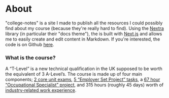 # About

"college-notes" is a site I made to publish all the resources I could possibly find about my course (because they're really hard to find). Using the [Nextra](https://nextra.vercel.app) library (in particular their "docs theme"), the is built with [Next.js](https://nextjs.org) and allows me to easily create and edit content in Markdown. If you're interested, the code is on Github [here](https://github.com/jgwyr/college-notes).

### What is the course?
A “T-Level” is a new technical qualification in the UK supposed to be worth the equivalent of 3 A-Level’s. The course is made up of four main components; [2 core unit exams](/summaries/core-units-exams), [5 “Employer Set Project” tasks](/summaries/employer-set-project), a [67 hour “Occupational Specialist” project](/summaries/occupational-specialism), and 315 hours (roughly 45 days) worth of [industry-related work experience](/work-experience).